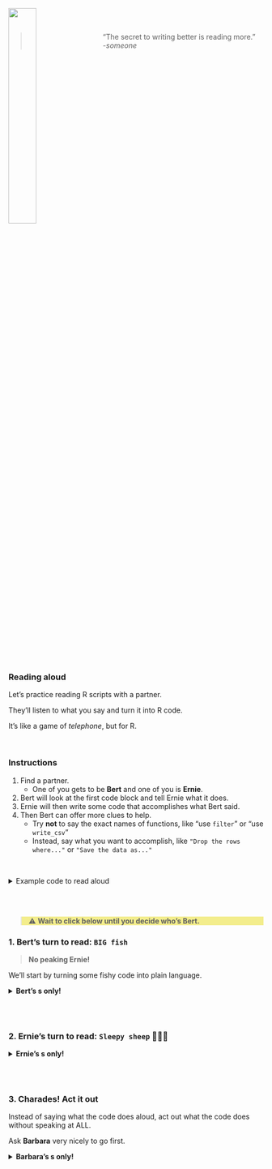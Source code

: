 
<img src="../images/bert_ernie.jpg" style="float: left; width: 33%; margin-right: 20px;">


<br><br>

> "The secret to writing better is reading more."  
> *-someone*

<div style="clear: both;"></div>

### <i class="fas fa-book"></i> Reading aloud {-}

Let's practice reading R scripts with a partner.

They'll listen to what you say and turn it into R code. 

It's like a game of *telephone*, but for R.

<br>

### Instructions {-}

1. Find a partner. 
    - One of you gets to be **Bert** and one of you is **Ernie**.
1. Bert will look at the first code block and tell Ernie what it does.
1. Ernie will then write some code that accomplishes what Bert said.
1. Then Bert can offer more clues to help.
    - Try **not** to say the exact names of functions, like "use `filter`" or "use `write_csv`"
    - Instead, say what you want to accomplish, like `"Drop the rows where..."` or `"Save the data as..."`

<br>

<details>
<summary class="btn_code_blue"> Example code to read aloud </summary>


Say aloud what this code does or tries to accomplish.  

```{r, eval=F}
library(sandwich)
    
slices_bread <- 4

fillings <- read_csv("fillings.csv")

nrow(fillings)

names(fillings)

red_veggies <- filter(fillings, food_type == "vegetable", color = "red")

```    

</details>    

<br>
<br>

<blockquote style="background-color: #f3ed8c;">
⚠️ **Wait to click below until you decide who's Bert.**
</blockquote> 

### 1. Bert's **turn to read:** `BIG fish` <i class="fas fa-fish"></i> {-}

> **No peaking Ernie!**

We'll start by turning some fishy code into plain language.

<details>
<summary class="btn_code_blue"> **Bert's <i class="fas fa-eye"></i><i class="fas fa-eye"></i>s only!**   </summary>
    
```{r, eval=F}
library(readr)

fishes <- read_csv("lake_superior_fish.csv")

names(big_fishes)

nrow(fishes)
 
big_fishes <- filter(fishes, length > 20)

nrow(big_fishes)

```

</details>


<br><br>


### 2. Ernie's **turn to read:** `Sleepy sheep` 🐑🐑🐑 <i class="fas fa-sheep"></i><i class="fas fa-sheep"></i><i class="fas fa-sheep"></i> {-}

<details>
<summary class="btn_code_blue"> **Ernie's <i class="fas fa-eye"></i><i class="fas fa-eye"></i>s only!** </summary>
    
```{r, eval=F}

library(ggplot2)

asleep <- FALSE

names <- c("Shaun", "Lambchop", "Dolly")

sheep_ids <- 1:3

my_sheep <- data.frame(sheep_name = names, 
                       sheep_id   = sheep_ids)

ggplot(my_sheep, aes(x = names, y = sheep_id)) +
    geom_point() + 
    labs(title = "Counting sheep backwards makes me Zzzz...")

asleep <- TRUE
```   

</details>


<br><br>

### 3. Charades! **Act it out** {-}

Instead of saying what the code does aloud, act out what the code does without speaking at ALL.

Ask **Barbara** very nicely to go first.

<details>
<summary class="btn_code_blue"> **Barbara's <i class="fas fa-eye"></i><i class="fas fa-eye"></i>s only!** </summary>
    
```{r, eval=F}

cat_df <- read_excel("lost_cats.xlsx")

kittens <- filter(cat_df, age < 1)

catfood <- "SPAM"

hungry_kittens <- filter(kittens, hungry == TRUE)

fed_cats <- TRUE
```   

</details>


<div style="clear: both;"></div>

